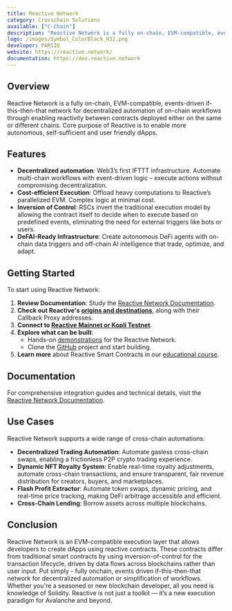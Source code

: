 ```yaml
---
title: Reactive Network
category: Crosschain Solutions
available: ["C-Chain"]
description: "Reactive Network is a fully on-chain, EVM-compatible, events-driven if-this-then-that network for decentralized automation of on-chain workflows through enabling reactivity between contracts deployed either on the same or different chains."
logo: /images/Symbol_ColorBlack_H32.png
developer: PARSIQ
website: https://reactive.network/
documentation: https://dev.reactive.network
---
```


## Overview

Reactive Network is a fully on-chain, EVM-compatible, events-driven if-this-then-that network for decentralized automation of on-chain workflows through enabling reactivity between contracts deployed either on the same or different chains. Core purpose of Reactive is to enable more autonomous, self-sufficient and user friendly dApps.

## Features

- **Decentralized automation**: Web3’s first IFTTT infrastructure. Automate multi-chain workflows with event-driven logic – execute actions without compromising decentralization.
- **Cost-efficient Execution**: Offload heavy computations to Reactive’s parallelized EVM. Complex logic at minimal cost.
- **Inversion of Control**: RSCs invert the traditional execution model by allowing the contract itself to decide when to execute based on predefined events, eliminating the need for external triggers like bots or users.
- **DeFAI-Ready Infrastructure**: Create autonomous DeFi agents with on-chain data triggers and off-chain AI intelligence that trade, optimize, and adapt.

## Getting Started

To start using Reactive Network:

1. **Review Documentation**: Study the [Reactive Network Documentation](https://dev.reactive.network).
2. **Check out Reactive's [origins and destinations](https://dev.reactive.network/origins-and-destinations)**, along with their Callback Proxy addresses. 
3. **Connect to [Reactive Mainnet or Kopli Testnet](https://dev.reactive.network/reactive-mainnet)**.
4. **Explore what can be built**:
    - Hands-on [demonstrations](https://dev.reactive.network/demos) for the Reactive Network.
    - Clone the [GitHub](https://github.com/Reactive-Network/reactive-smart-contract-demos) project and start building.
5. **Learn more** about Reactive Smart Contracts in our [educational course](https://dev.reactive.network/education/introduction).

## Documentation

For comprehensive integration guides and technical details, visit the [Reactive Network Documentation](https://dev.reactive.network).

## Use Cases

Reactive Network supports a wide range of cross-chain automations:

- **Decentralized Trading Automation**: Automate gasless cross-chain swaps, enabling a frictionless P2P crypto trading experience.
- **Dynamic NFT Royalty System**: Enable real-time royalty adjustments, automate cross-chain transactions, and ensure transparent, fair revenue distribution for creators, buyers, and marketplaces.
- **Flash Profit Extractor**: Automate token swaps, dynamic pricing, and real-time price tracking, making DeFi arbitrage accessible and efficient.
- **Cross-Chain Lending**: Borrow assets across multiple blockchains.

## Conclusion

Reactive Network is an EVM-compatible execution layer that allows developers to create dApps using reactive contracts. These contracts differ from traditional smart contracts by using inversion-of-control for the transaction lifecycle, driven by data flows across blockchains rather than user input. Put simply - fully onchain, events driven if-this-then-that network for decentralized automation or simplification of workflows. Whether you're a seasoned or new blockchain developer, all you need is knowledge of Solidity. Reactive is not just a toolkit — it’s a new execution paradigm for Avalanche and beyond.
